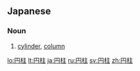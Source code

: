 ==Japanese==
{{ja-kanjitab|えん|ちゅう|yomi=on}}

===Noun===
{{ja-noun|えんちゅう}}

# [[cylinder]], [[column]]

[[lo:円柱]]
[[lt:円柱]]
[[ja:円柱]]
[[ru:円柱]]
[[sv:円柱]]
[[zh:円柱]]